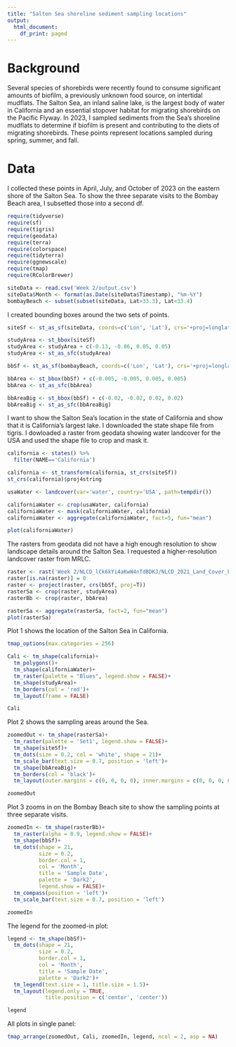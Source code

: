 ```yaml
---
title: "Salton Sea shoreline sediment sampling locations"
output:
  html_document:
    df_print: paged
---
```


# Background

Several species of shorebirds were recently found to consume significant amounts of biofilm, a previously unknown food source, on intertidal mudflats. The Salton Sea, an inland saline lake, is the largest body of water in California and an essential stopover habitat for migrating shorebirds on the Pacific Flyway. In 2023, I sampled sediments from the Sea's shoreline mudflats to determine if biofilm is present and contributing to the diets of migrating shorebirds. These points represent locations sampled during spring, summer, and fall.


# Data

I collected these points in April, July, and October of 2023 on the eastern shore of the Salton Sea. To show the three separate visits to the Bombay Beach area, I subsetted those into a second df.
```r
require(tidyverse)
require(sf)
require(tigris)
require(geodata)
require(terra)
require(colorspace)
require(tidyterra)
require(ggnewscale)
require(tmap)
require(RColorBrewer)

siteData <- read.csv('Week 2/output.csv')
siteData$Month <- format(as.Date(siteData$Timestamp), "%m-%Y")
bombayBeach <- subset(subset(siteData, Lat>33.3), Lat<33.4)
```


I created bounding boxes around the two sets of points.
```r
siteSf <- st_as_sf(siteData, coords=c('Lon', 'Lat'), crs='+proj=longlat +ellips=WGS84')

studyArea <- st_bbox(siteSf)
studyArea <- studyArea + c(-0.13, -0.06, 0.05, 0.05)
studyArea <- st_as_sfc(studyArea)

bbSf <- st_as_sf(bombayBeach, coords=c('Lon', 'Lat'), crs='+proj=longlat +ellips=WGS84')

bbArea <- st_bbox(bbSf) + c(-0.005, -0.005, 0.005, 0.005)
bbArea <- st_as_sfc(bbArea)

bbAreaBig <- st_bbox(bbSf) + c(-0.02, -0.02, 0.02, 0.02)
bbAreaBig <- st_as_sfc(bbAreaBig)
```


I want to show the Salton Sea's location in the state of California and show that it is California's largest lake. I downloaded the state shape file from tigris. I dowloaded a raster from geodata showing water landcover for the USA and used the shape file to crop and mask it.
```r
california <- states() %>% 
  filter(NAME=='California')

california <- st_transform(california, st_crs(siteSf))
st_crs(california)$proj4string

usaWater <- landcover(var='water', country='USA', path=tempdir())

californiaWater <- crop(usaWater, california)
californiaWater <- mask(californiaWater, california)
californiaWater <- aggregate(californiaWater, fact=5, fun="mean")

plot(californiaWater)
```


The rasters from geodata did not have a high enough resolution to show landscape details around the Salton Sea. I requested a higher-resolution landcover raster from MRLC.
```r
raster <- rast('Week 2/NLCD_lCk6kYi4aKwW4nTdBDKJ/NLCD_2021_Land_Cover_L48_20230630_lCk6kYi4aKwW4nTdBDKJ.tiff')
raster[is.na(raster)] = 0
raster <- project(raster, crs(bbSf, proj=T))
rasterSa <- crop(raster, studyArea)
rasterBb <- crop(raster, bbArea)

rasterSa <- aggregate(rasterSa, fact=2, fun="mean")
plot(rasterSa)
```


Plot 1 shows the location of the Salton Sea in California.
```r
tmap_options(max.categories = 256)

Cali <- tm_shape(california)+
  tm_polygons()+
  tm_shape(californiaWater)+
  tm_raster(palette = "Blues", legend.show = FALSE)+
  tm_shape(studyArea)+
  tm_borders(col = 'red')+
  tm_layout(frame = FALSE)

Cali
```


Plot 2 shows the sampling areas around the Sea.
```r
zoomedOut <- tm_shape(rasterSa)+
  tm_raster(palette = 'Set1', legend.show = FALSE)+
  tm_shape(siteSf)+ 
  tm_dots(size = 0.2, col = 'white', shape = 21)+
  tm_scale_bar(text.size = 0.7, position = 'left')+
  tm_shape(bbAreaBig)+
  tm_borders(col = 'black')+
  tm_layout(outer.margins = c(0, 0, 0, 0), inner.margins = c(0, 0, 0, 0))

zoomedOut
```


Plot 3 zooms in on the Bombay Beach site to show the sampling points at three separate visits.
```r
zoomedIn <- tm_shape(rasterBb)+
  tm_raster(alpha = 0.9, legend.show = FALSE)+
  tm_shape(bbSf)+
  tm_dots(shape = 21,
          size = 0.2,
          border.col = 1,
          col = 'Month',
          title = 'Sample Date',
          palette = 'Dark2',
          legend.show = FALSE)+
  tm_compass(position = 'left')+
  tm_scale_bar(text.size = 0.7, position = 'left')

zoomedIn
```


The legend for the zoomed-in plot:
```r
legend <- tm_shape(bbSf)+
  tm_dots(shape = 21,
          size = 0.2,
          border.col = 1,
          col = 'Month',
          title = 'Sample Date',
          palette = 'Dark2')+
  tm_legend(text.size = 1, title.size = 1.5)+
  tm_layout(legend.only = TRUE,
            title.position = c('center', 'center'))

legend
```


All plots in single panel:
```r
tmap_arrange(zoomedOut, Cali, zoomedIn, legend, ncol = 2, asp = NA)
```